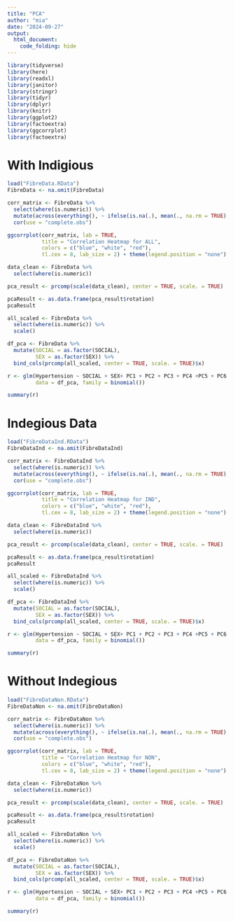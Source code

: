 ```yaml
---
title: "PCA"
author: "mia"
date: "2024-09-27"
output:
  html_document:
    code_folding: hide
---
```

```r
library(tidyverse)
library(here)      
library(readxl)    
library(janitor)   
library(stringr)   
library(tidyr)     
library(dplyr)
library(knitr)
library(ggplot2)
library(factoextra)
library(ggcorrplot)
library(factoextra)
```
# With Indigious
```r
load("FibreData.RData")
FibreData <- na.omit(FibreData)
```

```r
corr_matrix <- FibreData %>%
  select(where(is.numeric)) %>%
  mutate(across(everything(), ~ ifelse(is.na(.), mean(., na.rm = TRUE), .))) %>%
  cor(use = "complete.obs")

ggcorrplot(corr_matrix, lab = TRUE, 
           title = "Correlation Heatmap for ALL", 
           colors = c("blue", "white", "red"),
           tl.cex = 8, lab_size = 2) + theme(legend.position = "none")  
```

```r
data_clean <- FibreData %>%
  select(where(is.numeric))

pca_result <- prcomp(scale(data_clean), center = TRUE, scale. = TRUE)

pcaResult <- as.data.frame(pca_result$rotation)
pcaResult
```

```r
all_scaled <- FibreData %>%
  select(where(is.numeric)) %>%
  scale()

df_pca <- FibreData %>%
  mutate(SOCIAL = as.factor(SOCIAL), 
         SEX = as.factor(SEX)) %>%
  bind_cols(prcomp(all_scaled, center = TRUE, scale. = TRUE)$x)

r <- glm(Hypertension ~ SOCIAL + SEX+ PC1 + PC2 + PC3 + PC4 +PC5 + PC6 + PC7 + PC8 + PC9 + PC10, 
         data = df_pca, family = binomial())

summary(r)
```
# Indegious Data
```r
load("FibreDataInd.RData")
FibreDataInd <- na.omit(FibreDataInd)
```

```r
corr_matrix <- FibreDataInd %>%
  select(where(is.numeric)) %>%
  mutate(across(everything(), ~ ifelse(is.na(.), mean(., na.rm = TRUE), .))) %>%
  cor(use = "complete.obs")

ggcorrplot(corr_matrix, lab = TRUE, 
           title = "Correlation Heatmap for IND", 
           colors = c("blue", "white", "red"),
           tl.cex = 8, lab_size = 2) + theme(legend.position = "none")  
```

```r
data_clean <- FibreDataInd %>%
  select(where(is.numeric))

pca_result <- prcomp(scale(data_clean), center = TRUE, scale. = TRUE)

pcaResult <- as.data.frame(pca_result$rotation)
pcaResult
```

```r
all_scaled <- FibreDataInd %>%
  select(where(is.numeric)) %>%
  scale()

df_pca <- FibreDataInd %>%
  mutate(SOCIAL = as.factor(SOCIAL), 
         SEX = as.factor(SEX)) %>%
  bind_cols(prcomp(all_scaled, center = TRUE, scale. = TRUE)$x)

r <- glm(Hypertension ~ SOCIAL + SEX+ PC1 + PC2 + PC3 + PC4 +PC5 + PC6 + PC7 + PC8 + PC9, 
         data = df_pca, family = binomial())

summary(r)
```
# Without Indegious
```r
load("FibreDataNon.RData")
FibreDataNon <- na.omit(FibreDataNon)
```

```r
corr_matrix <- FibreDataNon %>%
  select(where(is.numeric)) %>%
  mutate(across(everything(), ~ ifelse(is.na(.), mean(., na.rm = TRUE), .))) %>%
  cor(use = "complete.obs")

ggcorrplot(corr_matrix, lab = TRUE, 
           title = "Correlation Heatmap for NON", 
           colors = c("blue", "white", "red"),
           tl.cex = 8, lab_size = 2) + theme(legend.position = "none")  
```

```r
data_clean <- FibreDataNon %>%
  select(where(is.numeric))

pca_result <- prcomp(scale(data_clean), center = TRUE, scale. = TRUE)

pcaResult <- as.data.frame(pca_result$rotation)
pcaResult
```

```r
all_scaled <- FibreDataNon %>%
  select(where(is.numeric)) %>%
  scale()

df_pca <- FibreDataNon %>%
  mutate(SOCIAL = as.factor(SOCIAL), 
         SEX = as.factor(SEX)) %>%
  bind_cols(prcomp(all_scaled, center = TRUE, scale. = TRUE)$x)

r <- glm(Hypertension ~ SOCIAL + SEX+ PC1 + PC2 + PC3 + PC4 +PC5 + PC6 + PC7 + PC8 + PC9, 
         data = df_pca, family = binomial())

summary(r)
```